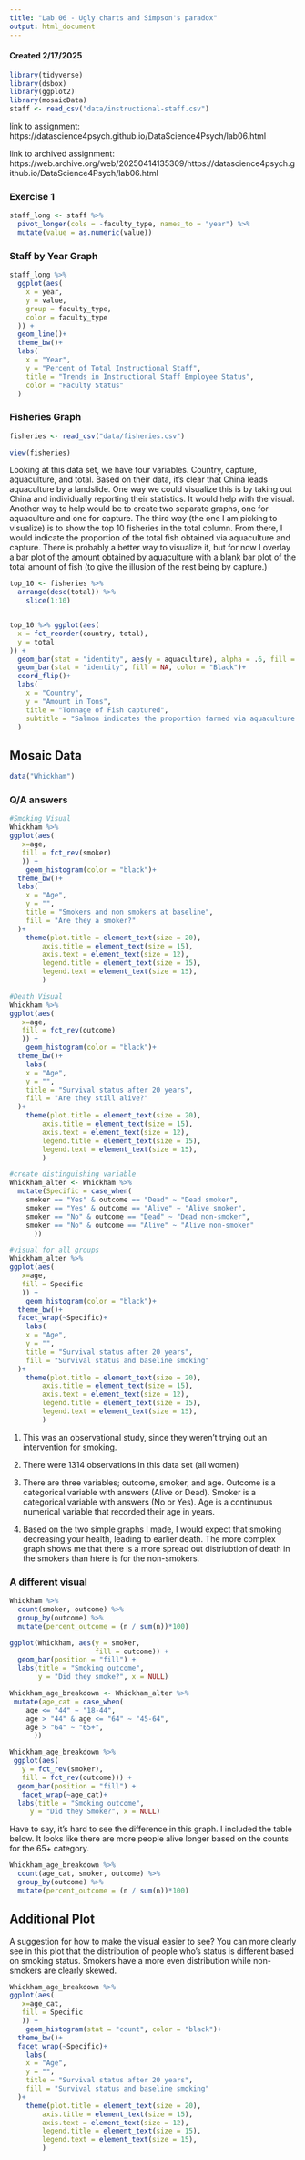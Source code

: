 ```yaml
---
title: "Lab 06 - Ugly charts and Simpson's paradox"
output: html_document
---
```


#### Created 2/17/2025

```r
library(tidyverse) 
library(dsbox)
library(ggplot2)
library(mosaicData) 
staff <- read_csv("data/instructional-staff.csv")
```


link to assignment: https://datascience4psych.github.io/DataScience4Psych/lab06.html

link to archived assignment: https://web.archive.org/web/20250414135309/https://datascience4psych.github.io/DataScience4Psych/lab06.html

### Exercise 1

```r

staff_long <- staff %>%
  pivot_longer(cols = -faculty_type, names_to = "year") %>%
  mutate(value = as.numeric(value))

```

### Staff by Year Graph

```r
staff_long %>%
  ggplot(aes(
    x = year,
    y = value,
    group = faculty_type,
    color = faculty_type
  )) +
  geom_line()+
  theme_bw()+
  labs(
    x = "Year",
    y = "Percent of Total Instructional Staff",
    title = "Trends in Instructional Staff Employee Status",
    color = "Faculty Status"
  )
```


### Fisheries Graph

```r
fisheries <- read_csv("data/fisheries.csv")

view(fisheries)
```

Looking at this data set, we have four variables. Country, capture, aquaculture, and total. Based on their data, it's clear that China leads aquaculture by a landslide. One way we could visualize this is by taking out China and individually reporting their statistics. It would help with the visual. Another way to help would be to create two separate graphs, one for aquaculture and one for capture. The third way (the one I am picking to visualize) is to show the top 10 fisheries in the total column. From there, I would indicate the proportion of the total fish obtained via aquaculture and capture. There is probably a better way to visualize it, but for now I overlay a bar plot of the amount obtained by aquaculture with a blank bar plot of the total amount of fish (to give the illusion of the rest being by capture.)

```r

top_10 <- fisheries %>%
  arrange(desc(total)) %>%
    slice(1:10) 


top_10 %>% ggplot(aes(
  x = fct_reorder(country, total),
  y = total
)) +
  geom_bar(stat = "identity", aes(y = aquaculture), alpha = .6, fill = "salmon")+
  geom_bar(stat = "identity", fill = NA, color = "Black")+
  coord_flip()+
  labs(
    x = "Country",
    y = "Amount in Tons",
    title = "Tonnage of Fish captured",
    subtitle = "Salmon indicates the proportion farmed via aquaculture instead of capture"
  ) 

```


## Mosaic Data

```r
data("Whickham")
```

### Q/A answers

```r
#Smoking Visual
Whickham %>%
ggplot(aes(
   x=age,
   fill = fct_rev(smoker)
   )) + 
    geom_histogram(color = "black")+
  theme_bw()+
  labs(
    x = "Age",
    y = "",
    title = "Smokers and non smokers at baseline",
    fill = "Are they a smoker?"
  )+
    theme(plot.title = element_text(size = 20),
        axis.title = element_text(size = 15),
        axis.text = element_text(size = 12),
        legend.title = element_text(size = 15),
        legend.text = element_text(size = 15),
        )

#Death Visual
Whickham %>%
ggplot(aes(
   x=age,
   fill = fct_rev(outcome)
   )) + 
    geom_histogram(color = "black")+
  theme_bw()+
    labs(
    x = "Age",
    y = "",
    title = "Survival status after 20 years",
    fill = "Are they still alive?"
  )+
    theme(plot.title = element_text(size = 20),
        axis.title = element_text(size = 15),
        axis.text = element_text(size = 12),
        legend.title = element_text(size = 15),
        legend.text = element_text(size = 15),
        )

#create distinguishing variable
Whickham_alter <- Whickham %>%
  mutate(Specific = case_when(
    smoker == "Yes" & outcome == "Dead" ~ "Dead smoker",
    smoker == "Yes" & outcome == "Alive" ~ "Alive smoker",
    smoker == "No" & outcome == "Dead" ~ "Dead non-smoker",
    smoker == "No" & outcome == "Alive" ~ "Alive non-smoker"
      ))

#visual for all groups
Whickham_alter %>%
ggplot(aes(
   x=age,
   fill = Specific
   )) + 
    geom_histogram(color = "black")+
  theme_bw()+
  facet_wrap(~Specific)+
    labs(
    x = "Age",
    y = "",
    title = "Survival status after 20 years",
    fill = "Survival status and baseline smoking"
  )+
    theme(plot.title = element_text(size = 20),
        axis.title = element_text(size = 15),
        axis.text = element_text(size = 12),
        legend.title = element_text(size = 15),
        legend.text = element_text(size = 15),
        )

```

1. This was an observational study, since they weren't trying out an intervention for smoking.

2. There were 1314 observations in this data set (all women)

3. There are three variables; outcome, smoker, and age. Outcome is a categorical variable with answers (Alive or Dead). Smoker is a categorical variable with answers (No or Yes). Age is a continuous numerical variable that recorded their age in years.

4. Based on the two simple graphs I made, I would expect that smoking decreasing your health, leading to earlier death. The more complex graph shows me that there is a more spread out distriubtion of death in the smokers than htere is for the non-smokers.

### A different visual

```r
Whickham %>%
  count(smoker, outcome) %>%
  group_by(outcome) %>%
  mutate(percent_outcome = (n / sum(n))*100)

ggplot(Whickham, aes(y = smoker, 
                     fill = outcome)) +
  geom_bar(position = "fill") + 
  labs(title = "Smoking outcome",
       y = "Did they smoke?", x = NULL)

```

```r
Whickham_age_breakdown <- Whickham_alter %>%
 mutate(age_cat = case_when(
    age <= "44" ~ "18-44",
    age > "44" & age <= "64" ~ "45-64",
    age > "64" ~ "65+",
      ))

Whickham_age_breakdown %>%
 ggplot(aes(
   y = fct_rev(smoker), 
   fill = fct_rev(outcome))) +
  geom_bar(position = "fill") + 
   facet_wrap(~age_cat)+
  labs(title = "Smoking outcome",
     y = "Did they Smoke?", x = NULL)

```

Have to say, it's hard to see the difference in this graph. I included the table below. It looks like there are more people alive longer based on the counts for the 65+ category.

```r

Whickham_age_breakdown %>%
  count(age_cat, smoker, outcome) %>%
  group_by(outcome) %>%
  mutate(percent_outcome = (n / sum(n))*100)

```

## Additional Plot

A suggestion for how to make the visual easier to see? You can more clearly see in this plot that the distribution of people who's status is different based on smoking status. Smokers have a more even distribution while non-smokers are clearly skewed.

```r
Whickham_age_breakdown %>%
ggplot(aes(
   x=age_cat,
   fill = Specific
   )) + 
    geom_histogram(stat = "count", color = "black")+
  theme_bw()+
  facet_wrap(~Specific)+
    labs(
    x = "Age",
    y = "",
    title = "Survival status after 20 years",
    fill = "Survival status and baseline smoking"
  )+
    theme(plot.title = element_text(size = 20),
        axis.title = element_text(size = 15),
        axis.text = element_text(size = 12),
        legend.title = element_text(size = 15),
        legend.text = element_text(size = 15),
        )
```
